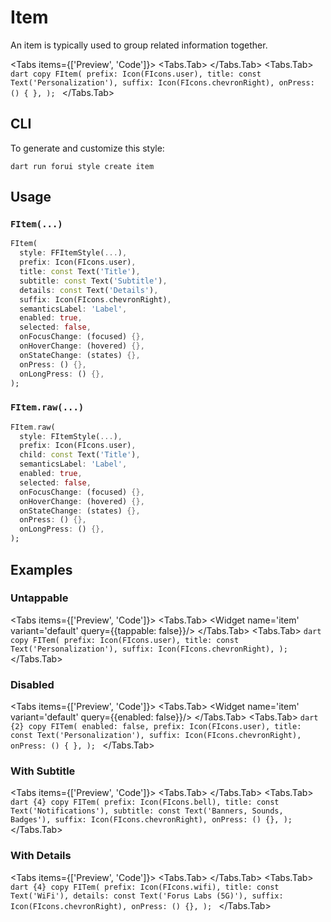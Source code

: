 
# Item

An item is typically used to group related information together.

<LinkBadgeGroup>
    <LinkBadge label="API Reference" href="https://pub.dev/documentation/forui/latest/forui.foundation/FItem-class.html"/>
</LinkBadgeGroup>

<Tabs items={['Preview', 'Code']}>
  <Tabs.Tab>
    <Widget name='item' variant='default' query={{}}/>
  </Tabs.Tab>
  <Tabs.Tab>
    ```dart copy
    FItem(
      prefix: Icon(FIcons.user),
      title: const Text('Personalization'),
      suffix: Icon(FIcons.chevronRight),
      onPress: () { },
    );
    ```
  </Tabs.Tab>
</Tabs>

## CLI

To generate and customize this style:

```shell copy
dart run forui style create item
```

## Usage

### `FItem(...)`

```dart copy
FItem(
  style: FFItemStyle(...),
  prefix: Icon(FIcons.user),
  title: const Text('Title'),
  subtitle: const Text('Subtitle'),
  details: const Text('Details'),
  suffix: Icon(FIcons.chevronRight),
  semanticsLabel: 'Label',
  enabled: true,
  selected: false,
  onFocusChange: (focused) {},
  onHoverChange: (hovered) {},
  onStateChange: (states) {},
  onPress: () {},
  onLongPress: () {},
);
```

### `FItem.raw(...)`

```dart copy
FItem.raw(
  style: FItemStyle(...),
  prefix: Icon(FIcons.user),
  child: const Text('Title'),
  semanticsLabel: 'Label',
  enabled: true,
  selected: false,
  onFocusChange: (focused) {},
  onHoverChange: (hovered) {},
  onStateChange: (states) {},
  onPress: () {},
  onLongPress: () {},
);
```

## Examples

### Untappable

<Tabs items={['Preview', 'Code']}>
  <Tabs.Tab>
    <Widget name='item' variant='default' query={{tappable: false}}/>
  </Tabs.Tab>
  <Tabs.Tab>
    ```dart copy
    FITem(
      prefix: Icon(FIcons.user),
      title: const Text('Personalization'),
      suffix: Icon(FIcons.chevronRight),
    );
    ```
  </Tabs.Tab>
</Tabs>

### Disabled

<Tabs items={['Preview', 'Code']}>
  <Tabs.Tab>
    <Widget name='item' variant='default' query={{enabled: false}}/>
  </Tabs.Tab>
  <Tabs.Tab>
    ```dart {2} copy
    FITem(
      enabled: false,
      prefix: Icon(FIcons.user),
      title: const Text('Personalization'),
      suffix: Icon(FIcons.chevronRight),
      onPress: () { },
    );
    ```
  </Tabs.Tab>
</Tabs>

### With Subtitle

<Tabs items={['Preview', 'Code']}>
  <Tabs.Tab>
    <Widget name='item' variant='subtitle' query={{}}/>
  </Tabs.Tab>
  <Tabs.Tab>
    ```dart {4} copy
    FITem(
      prefix: Icon(FIcons.bell),
      title: const Text('Notifications'),
      subtitle: const Text('Banners, Sounds, Badges'),
      suffix: Icon(FIcons.chevronRight),
      onPress: () {},
    );
    ```
  </Tabs.Tab>
</Tabs>

### With Details

<Tabs items={['Preview', 'Code']}>
  <Tabs.Tab>
    <Widget name='item' variant='details' query={{}}/>
  </Tabs.Tab>
  <Tabs.Tab>
    ```dart {4} copy
    FITem(
      prefix: Icon(FIcons.wifi),
      title: const Text('WiFi'),
      details: const Text('Forus Labs (5G)'),
      suffix: Icon(FIcons.chevronRight),
      onPress: () {},
    );
    ```
  </Tabs.Tab>
</Tabs>

